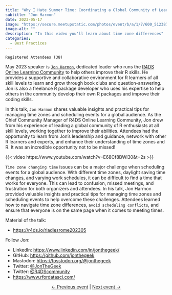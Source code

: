 ```yaml
---
title: "Why I Hate Summer Time: Coordinating a Global Community of Learners"
subtitle: "Jon Harmon"
date: 2023-05-17
image: "https://secure.meetupstatic.com/photos/event/b/a/1/7/600_512387639.webp?w=750"
image-alt: ""
description: "In this video you'll learn about time zone differences"
categories:
  - Best Practices
---
```


`Registered Attendees (38)`

May 2023 speaker is [`Jon Harmon`](https://www.linkedin.com/in/jonthegeek/), dedicated leader who runs the [R4DS Online Learning Community](https://r4ds.io) to help others improve their R skills. He provides a supportive and collaborative environment for R learners of all skill levels to learn and grow through book clubs and question-answering. Jon is also a freelance R package developer who uses his expertise to help others in the community develop their own R packages and improve their coding skills.

In this talk, `Jon Harmon` shares valuable insights and practical tips for managing time zones and scheduling events for a global audience. As the Chief Community Manager of R4DS Online Learning Community, Jon drew from his experience of leading a global community of R enthusiasts at all skill levels, working together to improve their abilities. Attendees had the opportunity to learn from Jon's leadership and guidance, network with other R learners and experts, and enhance their understanding of time zones and R. It was an incredible opportunity not to be missed!

{{< video https://www.youtube.com/watch?v=E68Cf8BWl30&t=2s >}}

`Time zone changing time` issues can be a major challenge when scheduling events for a global audience. With different time zones, daylight saving time changes, and varying work schedules, it can be difficult to find a time that works for everyone. This can lead to confusion, missed meetings, and frustration for both organizers and attendees. In his talk, Jon Harmon provided valuable insights and practical tips for managing time zones and scheduling events to help overcome these challenges. Attendees learned how to navigate time zone differences, `avoid scheduling conflicts`, and ensure that everyone is on the same page when it comes to meeting times.

Material of the talk:

-   <https://r4ds.io/rladiesrome202305>

Follow Jon:

-   LinkedIn: <https://www.linkedin.com/in/jonthegeek/>
-   GitHub: <https://github.com/jonthegeek>
-   Mastodon: [https://fosstodon.org/\@jonthegeek](https://fosstodon.org/@jonthegeek){.uri}
-   Twitter: [\@JonTheGeek](https://twitter.com/JonTheGeek)
-   Twitter: [\@R4DScommunity](https://twitter.com/R4DScommunity)
-   <https://www.rfordatasci.com/>

<center>[← Previous event](/talks/2023/meetup/04222023/index.qmd) | [Next event →](/talks/2023/meetup/06122023/index.qmd)</center>